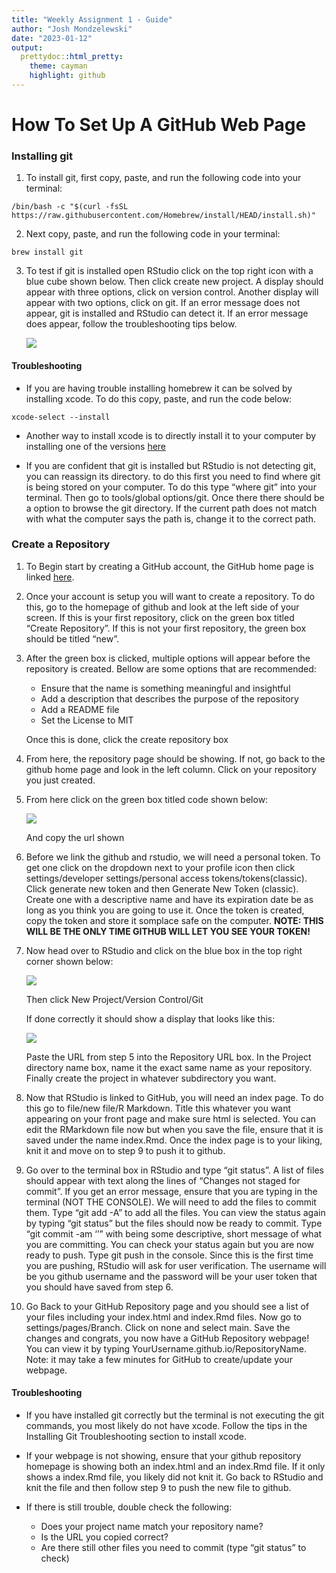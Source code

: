 ```yaml
---
title: "Weekly Assignment 1 - Guide"
author: "Josh Mondzelewski"
date: "2023-01-12"
output: 
  prettydoc::html_pretty:
    theme: cayman
    highlight: github
---
```

# **How To Set Up A GitHub Web Page**  
  
### Installing git

1. To install git, first copy, paste, and run the following code into your terminal:

```
/bin/bash -c "$(curl -fsSL https://raw.githubusercontent.com/Homebrew/install/HEAD/install.sh)"
```

2. Next copy, paste, and run the following code in your terminal:

```
brew install git
```

3. To test if git is installed open RStudio click on the top right icon with a blue cube shown below. Then click create new project. A display should appear with three options, click on version control. Another display will appear with two options, click on git. If an error message does not appear, git is installed and RStudio can detect it. If an error message does appear, follow the troubleshooting tips below.

    ![](RProject.png)

#### Troubleshooting

* If you are having trouble installing homebrew it can be solved by installing xcode. To do this copy, paste, and run the code below:

```
xcode-select --install
```
  + Another way to install xcode is to directly install it to your computer by installing one of the versions [here](https://idmsa.apple.com/IDMSWebAuth/signin.html?path=%2Fdownload%2Fall%2F&appIdKey=891bd3417a7776362562d2197f89480a8547b108fd934911bcbea0110d07f757&rv=0)
  
* If you are confident that git is installed but RStudio is not detecting git, you can reassign its directory. to do this first you need to find where git is being stored on your computer. To do this type "where git" into your terminal. Then go to tools/global options/git. Once there there should be a option to browse the git directory. If the current path does not match with what the computer says the path is, change it to the correct path.

### Create a Repository
  
1. To Begin start by creating a GitHub account, the GitHub home page is linked [here](https://github.com).    
  
2. Once your account is setup you will want to create a repository. To do this, go to the homepage of github and look at the left side of your screen. If this is your first repository, click on the green box titled "Create Repository". If this is not your first repository, the green box should be titled "new". 
  
3. After the green box is clicked, multiple options will appear before the repository is created. Bellow are some options that are recommended:
    + Ensure that the name is something meaningful and insightful
    + Add a description that describes the purpose of the repository
    + Add a README file
    + Set the License to MIT
    
    Once this is done, click the create repository box  
    
4. From here, the repository page should be showing. If not, go back to the github home page and look in the left column. Click on your repository you just created.

5. From here click on the green box titled code shown below:

    ![](GreenBoxCode.png)

    And copy the url shown

6. Before we link the github and rstudio, we will need a personal token. To get one click on the dropdown next to your profile icon then click settings/developer settings/personal access tokens/tokens(classic). Click generate new token and then Generate New Token (classic). Create one with a descriptive name and have its expiration date be as long as you think you are going to use it. Once the token is created, copy the token and store it somplace safe on the computer. **NOTE: THIS WILL BE THE ONLY TIME GITHUB WILL LET YOU SEE YOUR TOKEN!**


7. Now head over to RStudio and click on the blue box in the top right corner shown below:

    ![](RProject.png)

    Then click New Project/Version Control/Git

    If done correctly it should show a display that looks like this:
    
    ![](GitRepositoryWizard.png)
    
    Paste the URL from step 5 into the Repository URL box. In the Project directory name box, name it the exact same name as your repository. Finally create the project in whatever subdirectory you want.
    
8. Now that RStudio is linked to GitHub, you will need an index page. To do this go to file/new file/R Markdown. Title this whatever you want appearing on your front page and make sure html is selected. You can edit the RMarkdown file now but when you save the file, ensure that it is saved under the name index.Rmd. Once the index page is to your liking, knit it and move on to step 9 to push it to github.

9. Go over to the terminal box in RStudio and type "git status". A list of files should appear with text along the lines of "Changes not staged for commit". If you get an error message, ensure that you are typing in the terminal (NOT THE CONSOLE). We will need to add the files to commit them. Type "git add -A" to add all the files. You can view the status again by typing "git status" but the files should now be ready to commit. Type "git commit -am '<message>'" with <message> being some descriptive, short message of what you are committing. You can check your status again but you are now ready to push. Type git push in the console. Since this is the first time you are pushing, RStudio will ask for user verification. The username will be you github username and the password will be your user token that you should have saved from step 6.

10. Go Back to your GitHub Repository page and you should see a list of your files including your index.html and index.Rmd files. Now go to settings/pages/Branch. Click on none and select main. Save the changes and congrats, you now have a GitHub Repository webpage! You can view it by typing YourUsername.github.io/RepositoryName. Note: it may take a few minutes for GitHub to create/update your webpage.

#### Troubleshooting

* If you have installed git correctly but the terminal is not executing the git commands, you most likely do not have xcode. Follow the tips in the Installing Git Troubleshooting section to install xcode.

* If your webpage is not showing, ensure that your github repository homepage is showing both an index.html and an index.Rmd file. If it only shows a index.Rmd file, you likely did not knit it. Go back to RStudio and knit the file and then follow step 9 to push the new file to github.

* If there is still trouble, double check the following:
  + Does your project name match your repository name?
  + Is the URL you copied correct?
  + Are there still other files you need to commit (type "git status" to check)